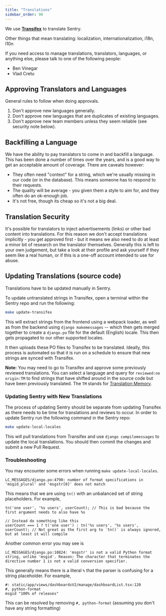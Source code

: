 ```yaml
---
title: "Translations"
sidebar_order: 90
---
```


We use [**Transifex**](https://www.transifex.com/getsentry/sentry) to translate Sentry.

Other things that mean translating: localization, internationalization, i18n, l10n

If you need access to manage translations, translators, languages, or anything else, please talk to one of the following people:

- Ben Vinegar
- Vlad Cretu

## Approving Translators and Languages

General rules to follow when doing approvals.

1. Don't approve new languages generally.
2. Don't approve new languages that are duplicates of existing languages.
3. Don't approve new team members unless they seem reliable (see security note below).

## Backfilling a Language

We have the ability to pay translators to come in and backfill a language. This has been done a number of times over the years, and is a good way to get an acceptable amount of coverage. There are caveats however:

- They often need "context" for a string, which we're usually missing in our code (or in the database). This means someone has to respond to their requests.
- The quality will be average - you given them a style to aim for, and they often do an ok-enough job.
- It's not free, though its cheap so it's not a big deal.

## Translation Security

It's possible for translators to inject advertisements (links) or other bad content into translations. For this reason we don't accept translations implicitly - you get approved first - but it means we also need to do at least a minor bit of research on the translator themselves. Generally this is left to your own judgement, but take a look at their profile and ask yourself if they seem like a real human, or if this is a one-off account intended to use for abuse.

## Updating Translations (source code)

Translations have to be updated manually in Sentry.

To update untranslated strings in Transifex, open a terminal within the Sentry repo and run the following:

```bash
make update-transifex
```

This will extract strings from the frontend using a webpack loader, as well as from the backend using `django makemessages` -- which then gets merged together to create a `django.po` file for the default (English) locale. This then gets propagated to our other supported locales.

It then uploads these PO files to Transifex to be translated. Ideally, this process is automated so that it is run on a schedule to ensure that new strings are synced with Transifex.

**Note:** You may need to go to Transifex and approve some previously reviewed translations. You can select a language and query for `reviewed:no origin:TM` to find strings that have shifted around in the source code but have been previously translated. The `TM` stands for [Translation Memory](https://www.transifex.com/blog/2021/tm-management-update-all-you-need-to-know/).


### Updating Sentry with New Translations

The process of updating Sentry should be separate from updating Transifex as there needs to be time for translations and reviews to occur. In order to update Sentry run the following command in the Sentry repo:


```bash
make update-local-locales
```

This will pull translations from Transifex and use `django compilemessages` to update the local translations. You should then commit the changes and submit a new Pull Request.



### Troubleshooting

You may encounter some errors when running `make update-local-locales`.


```
LC_MESSAGES/django.po:4790: number of format specifications in 'msgid_plural' and 'msgstr[0]' does not match
```

This means that we are using `tn()` with an unbalanced set of string placeholders. For example,

```
tn('one user', '%s users', userCount); // This is bad because the first argument needs to also have %s

// Instead do something like this
userCount === 1 ? t('one user') : tn('%s users', '%s users', userCount); // Not great as the first arg to `tn()` is always ignored, but at least it will compile
```


Another common error you may see is

```
LC_MESSAGES/django.po:10824: 'msgstr' is not a valid Python format string, unlike 'msgid'. Reason: The character that terminates the directive number 1 is not a valid conversion specifier.
```

This generally means there is a literal `%` that the parser is confusing for a string placeholder. For example,

```
#: static/app/views/dashboardsV2/manage/dashboardList.tsx:120
#, python-format
msgid "100% of releases"
```

This can be resolved by removing `#, python-format` (assuming you don't have any string formatting)

